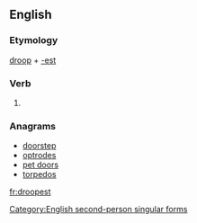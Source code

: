 ==English==

===Etymology===
[[droop]] + [[-est]]

===Verb===
{{en-verb form}}

# {{context|archaic|lang=en}} {{form of|Second-person singular simple present form|droop}}

===Anagrams===
* [[doorstep#English|doorstep]]
* [[optrodes#English|optrodes]]
* [[pet doors#English|pet doors]]
* [[torpedos#English|torpedos]]

[[Category:English second-person singular forms]]

[[fr:droopest]]